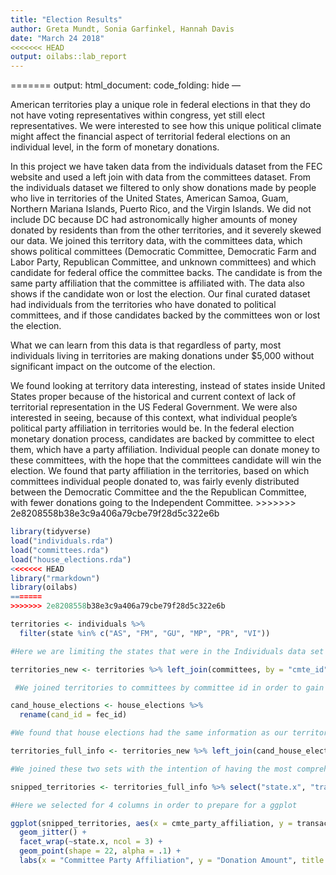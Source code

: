 ```yaml
---
title: "Election Results"
author: Greta Mundt, Sonia Garfinkel, Hannah Davis
date: "March 24 2018"
<<<<<<< HEAD
output: oilabs::lab_report 
--- 
```

=======
output: 
  html_document:
    code_folding: hide
---

American territories play a unique role in federal elections in that they do not have voting representatives within congress, yet still elect representatives. We were interested to see how this unique political climate might affect the financial aspect of territorial federal elections on an individual level, in the form of monetary donations. 

In this project we have taken data from the individuals dataset from the FEC website and used a left join with data from the committees dataset. From the individuals dataset we filtered to only show donations made by people who live in territories of the United States, American Samoa, Guam, Northern Mariana Islands, Puerto Rico, and the Virgin Islands. We did not include DC because DC had astronomically higher amounts of money donated by residents than from the other territories, and it severely skewed our data. We joined this territory data, with the committees data, which shows political committees (Democratic Committee, Democratic Farm and Labor Party, Republican Committee, and unknown committees) and which candidate for federal office the committee backs. The candidate is from the same party affiliation that the committee is affiliated with. The data also shows if the candidate won or lost the election. Our final curated dataset had individuals from the territories who have donated to political committees, and if those candidates backed by the committees won or lost the election.   

What we can learn from this data is that regardless of party, most individuals living in territories are making donations under $5,000 without significant impact on the outcome of the election.

We found looking at territory data interesting, instead of states inside United States proper because of the historical and current context of lack of territorial representation in the US Federal Government. We were also interested in seeing, because of this context, what individual people’s political party affiliation in territories would be. In the federal election monetary donation process, candidates are backed by committee to elect them, which have a party affiliation. Individual people can donate money to these committees, with the hope that the committees candidate will win the election. We found that party affiliation in the territories, based on which committees individual people donated to, was fairly evenly distributed between the Democratic Committee and the the Republican Committee, with fewer donations going to the Independent Committee. 
>>>>>>> 2e8208558b38e3c9a406a79cbe79f28d5c322e6b

```r
library(tidyverse)
load("individuals.rda")
load("committees.rda")
load("house_elections.rda")
<<<<<<< HEAD
library("rmarkdown")
library(oilabs)
=======
>>>>>>> 2e8208558b38e3c9a406a79cbe79f28d5c322e6b
```

```r
territories <- individuals %>% 
  filter(state %in% c("AS", "FM", "GU", "MP", "PR", "VI"))

#Here we are limiting the states that were in the Individuals data set to strictly American territories that had individuals that gave donations to federal elections. 
```


```r
territories_new <- territories %>% left_join(committees, by = "cmte_id")

 #We joined territories to committees by committee id in order to gain committee party affiliation. 

```
```r
cand_house_elections <- house_elections %>% 
  rename(cand_id = fec_id)

#We found that house elections had the same information as our territories set, but listed underneath a different variable name. In order to address this, we renamed the column to the same name as our territories set. 

territories_full_info <- territories_new %>% left_join(cand_house_elections, by = "cand_id")

#We joined these two sets with the intention of having the most comprehensive table possible for our given data parameters
```

```r
snipped_territories <- territories_full_info %>% select("state.x", "transaction_amt", "cmte_party_affiliation", "ge_winner") %>% na.omit(snipped_territories)

#Here we selected for 4 columns in order to prepare for a ggplot
```

```r

ggplot(snipped_territories, aes(x = cmte_party_affiliation, y = transaction_amt, color = ge_winner)) +
  geom_jitter() +
  facet_wrap(~state.x, ncol = 3) +
  geom_point(shape = 22, alpha = .1) +
  labs(x = "Committee Party Affiliation", y = "Donation Amount", title = "Election Results Based on Territorial Donations", subtitle = "Impact of Donations from Territorial Sources on Candidate Success in Federal Elections") 
  

```




